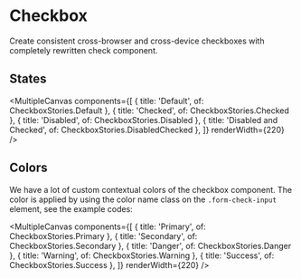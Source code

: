 
<Meta of={CheckboxStories} />

# Checkbox

Create consistent cross-browser and cross-device checkboxes with completely rewritten check component.

## States

<MultipleCanvas
  components={[
    { title: 'Default', of: CheckboxStories.Default },
    { title: 'Checked', of: CheckboxStories.Checked },
    { title: 'Disabled', of: CheckboxStories.Disabled },
    { title: 'Disabled and Checked', of: CheckboxStories.DisabledChecked },
  ]}
  renderWidth={220}
/>

## Colors

We have a lot of custom contextual colors of the checkbox component. The color is applied by using the color name class on the `.form-check-input` element, see the example codes:

<MultipleCanvas
  components={[
    { title: 'Primary', of: CheckboxStories.Primary },
    { title: 'Secondary', of: CheckboxStories.Secondary },
    { title: 'Danger', of: CheckboxStories.Danger },
    { title: 'Warning', of: CheckboxStories.Warning },
    { title: 'Success', of: CheckboxStories.Success },
  ]}
  renderWidth={220}
/>
